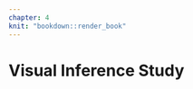 ```yaml
---
chapter: 4
knit: "bookdown::render_book"
---
```


# Visual Inference Study {#ch:experiment}

\includepdf[pages = {1-}, scale=0.8]{statement-of-contribution_experiment.pdf}

\includepdf[pages = {1-}, scale=1]{experiment.pdf}